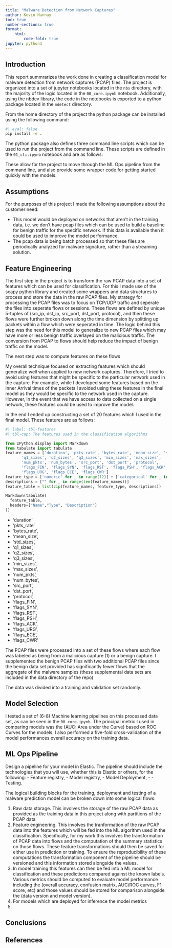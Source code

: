 ```yaml
---
title: "Malware Detection from Network Captures"
author: Kevin Hannay 
toc: true 
number-sections: true 
format:
    html: 
        code-fold: true 
jupyter: python3
---
```


## Introduction
 This report summrarizes the work done in creating a classification model for malware detection from network captures (PCAP) files. The project is organized into a set of jupyter notebooks located in the `nbs` directory, with the majority of the logic located in the ``00_core.ipynb`` notebook. Additionally, using the nbdev library, the code in the notebooks is exported to a python package located in the `mdetect` directory. 

From the home directory of the project the python package can be installed using the following command:

```bash
#| eval: false 
pip install -e .
```


The python package also defines three command line scripts which can be used to run the project from the command line. These scripts are defined in the `01_cli.ipynb` notebook and are as follows:


These allow for the project to move through the ML Ops pipeline from the command line, and also provide some wrapper code for getting started quickly with the models. 

## Assumptions 
For the purposes of this project I made the following assumptions about the customer need:

* This model would be deployed on networks that aren't in the training data, i.e. we don't have pcap files which can be used to build a baseline for benign traffic for the specific network. If this data is available then it could be used to improve the model performance. 
* The pcap data is being batch processed so that these files are periodically analyzed for malware signature, rather than a streaming solution. 


## Feature Engineering

The first step in the project is to transform the raw PCAP data into a set of features which can be used for classification. For this I made use of the scapy python library and created some wrappers and data structures to process and store the data in the raw PCAP files. My strategy for processing the PCAP files was to focus on TCP/UDP traffic and seperate the files into seperate flows or sessions. These flows are defined by unique 5-tuples of (src_ip, dst_ip, src_port, dst_port, protocol), and then these flows were further broken down along the time dimension by splitting up packets within a flow which were seperated in time. The logic behind this step was the need for this model to generalize to new PCAP files which may have more or less benign traffic overlayed on the malicious traffic. The conversion from PCAP to flows should help reduce the impact of benign traffic on the model.

The next step was to compute features on these flows

My overall technique focused on extracting features which should generalize well when applied to new network captures. Therefore, I tried to avoid using features that might be specific to the particular network used in the capture. For example, while I developed some features based on the Inner Arrival times of the packets I avoided using these features in the final model as they would be specific to the network used in the capture. However, in the event that we have access to data collected on a single network, these features could be used to improve the model.

In the end I ended up constructing a set of 20 features which I used in the final model. These features are as follows:

```python
#| label: tbl-features
#| tbl-cap: The features used in the classification algorithms

from IPython.display import Markdown
from tabulate import tabulate
feature_names = ['duration', 'pkts_rate', 'bytes_rate', 'mean_size', 'std_sizes',
       'q1_sizes', 'q2_sizes', 'q3_sizes', 'min_sizes', 'max_sizes',
       'num_pkts', 'num_bytes', 'src_port', 'dst_port', 'protocol',
       'flags_FIN', 'flags_SYN', 'flags_RST', 'flags_PSH', 'flags_ACK',
       'flags_URG', 'flags_ECE', 'flags_CWR']
feature_type = ['numeric' for _ in range(12)] + ['categorical' for _ in range(3)] + ['numeric' for _ in range(8)]
descriptions = ["" for _ in range(len(feature_names))]
feature_table = list(zip(feature_names, feature_type, descriptions))

Markdown(tabulate(
  feature_table, 
  headers=["Name","Type", "Description"]
))
```

- 'duration'
- 'pkts_rate'
- 'bytes_rate', 
- 'mean_size', 
- 'std_sizes',
- 'q1_sizes', 
- 'q2_sizes', 
- 'q3_sizes', 
- 'min_sizes', 
- 'max_sizes',
- 'num_pkts', 
- 'num_bytes', 
- 'src_port', 
- 'dst_port', 
- 'protocol',
- 'flags_FIN', 
- 'flags_SYN', 
- 'flags_RST', 
- 'flags_PSH', 
- 'flags_ACK',
- 'flags_URG', 
- 'flags_ECE', 
- 'flags_CWR'

The PCAP files were processed into a set of these flows where each flow was labeled as being from a malicious capture (1) or a benign capture. I supplemented the benign PCAP files with two additional PCAP files since the benign data set provided has significantly fewer flows that the aggregate of the malware samples (these supplemental data sets are included in the data directory of the repo)

The data was divided into a training and validation set randomly. 

## Model Selection 

I tested a set of (6-8) Machine learning pipelines on this processed data set, as can be seen in the `00_core.ipynb`. The principal metric I used in comparing models was the (AUC: Area under the Curve) based on ROC Curves for the models. I also performed a five-fold cross-validation of the model performances overall accuracy on the training data. 



## ML Ops Pipeline 
Design a pipeline for your model in Elastic. The pipeline should include the technologies that you will use, whether this is Elastic or others, for the following:
- Feature registry,
- Model registry,
- Model Deployment, 
- - Testing.

The logical building blocks for the training, deployment and testing of a malware prediction model can be broken down into some logical flows:

1. Raw data storage. This involves the storage of the raw PCAP data as provided as the training data in this project along with partitions of the PCAP data 
2. Feature engineering. This involves the tranformation of the raw PCAP data into the features which will be fed into the ML algorithm used in the classification. Specifically, for my work this involves the transformation of PCAP data into flows and the computation of the summary statistics on those flows. These feature transformations should then be saved for either use in prediction or training. To ensure the reproducibility of these computations the transformation component of the pipeline should be versioned and this information stored alongside the values. 
3. In model training this features can then be fed into a ML model for classification and these predictions compared against the known labels. Various metrics should be computed to evaluate model performance including the (overall accuracy, confusion matrix, AUC/ROC curves, F1 score, etc) and those values should be stored for comparison alongside the (data version and model version). 
4. For models which are deployed for inference the model metrics
5. 

## Conclusions 

## References

